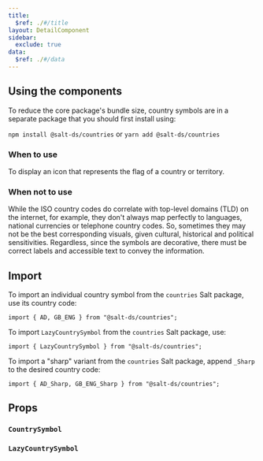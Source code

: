 ```yaml
---
title:
  $ref: ./#/title
layout: DetailComponent
sidebar:
  exclude: true
data:
  $ref: ./#/data
---
```


## Using the components

To reduce the core package's bundle size, country symbols are in a separate package that you should first install using:

`npm install @salt-ds/countries` or `yarn add @salt-ds/countries`

### When to use

To display an icon that represents the flag of a country or territory.

### When not to use

While the ISO country codes do correlate with top-level domains (TLD) on the internet, for example, they don't always map perfectly to languages, national currencies or telephone country codes. So, sometimes they may not be the best corresponding visuals, given cultural, historical and political sensitivities. Regardless, since the symbols are decorative, there must be correct labels and accessible text to convey the information.

## Import

To import an individual country symbol from the `countries` Salt package, use its country code:

```
import { AD, GB_ENG } from "@salt-ds/countries";
```

To import `LazyCountrySymbol` from the `countries` Salt package, use:

```
import { LazyCountrySymbol } from "@salt-ds/countries";
```

To import a "sharp" variant from the `countries` Salt package, append `_Sharp` to the desired country code:

```
import { AD_Sharp, GB_ENG_Sharp } from "@salt-ds/countries";
```

## Props

### `CountrySymbol`

<PropsTable packageName="countries" componentName="CountrySymbol" />

### `LazyCountrySymbol`

<PropsTable packageName="countries" componentName="LazyCountrySymbol" />
